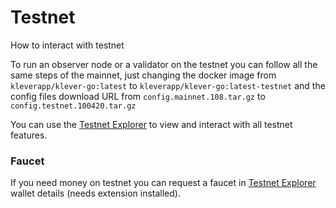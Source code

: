
# Testnet

How to interact with testnet

To run an observer node or a validator on the testnet you can follow all the same steps of the mainnet, just changing the docker image from `kleverapp/klever-go:latest` to `kleverapp/klever-go:latest-testnet` and the config files download URL from `config.mainnet.108.tar.gz` to `config.testnet.100420.tar.gz`

You can use the [Testnet Explorer](https://testnet.kleverscan.org/) to view and interact with all testnet features.

### Faucet

If you need money on testnet you can request a faucet in [Testnet Explorer](https://testnet.kleverscan.org/) wallet details (needs extension installed).